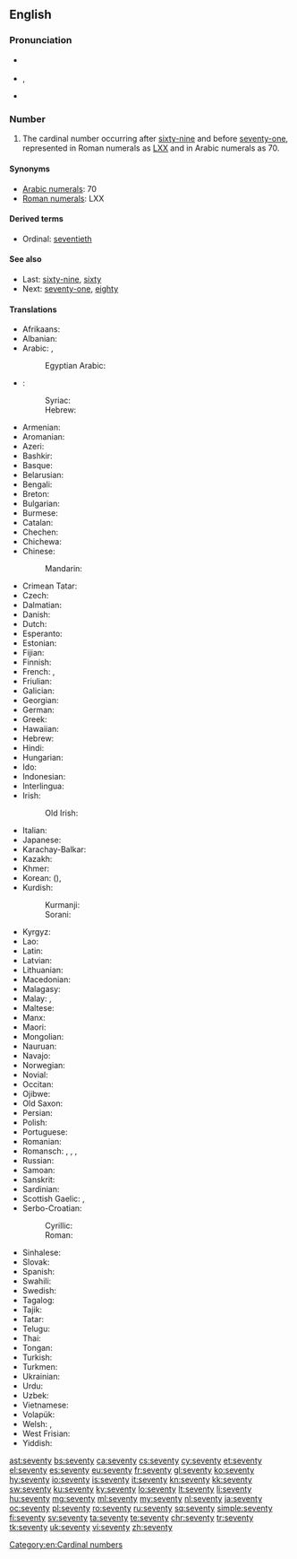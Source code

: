 ==English==

===Pronunciation===
* {{a|UK}} {{IPA|/ˈsɛv.ən.tɪ/}}
* {{a|US}} {{IPA|/ˈsɛv.ən.di/}}, {{IPA|/ˈsɛv.əɾ̃.i/}}
* {{audio|en-us-seventy.ogg|Audio (US)}}

===Number===
{{head|en|numeral}}

# The cardinal number occurring after [[sixty-nine]] and before [[seventy-one]], represented in Roman numerals as [[LXX]] and in Arabic numerals as 70.

====Synonyms====
* [[w:Arabic numerals|Arabic numerals]]: 70
* [[w:Roman numerals|Roman numerals]]: LXX

====Derived terms====
* Ordinal: [[seventieth]]

====See also====
* Last: [[sixty-nine]], [[sixty]]
* Next: [[seventy-one]], [[eighty]]

====Translations====
{{trans-top|cardinal number}}
* Afrikaans: {{t|af|sewentig}}
* Albanian: {{t|sq|shtatëdhjetë}}
* Arabic: {{t|ar|سَبْعينَ|tr=sabʿīn|sc=Arab}}, {{qualifier|only nominative, formal}} {{t|ar|سَبْعون|tr=sabʿūn|sc=Arab}}
*: Egyptian Arabic: {{t|arz|سبعين|tr=sabʿīn|sc=Arab}}
* {{ttbc|arc}}:
*: Syriac: {{t|arc|ܫܒܥܝܢ|c|tr=shab‘īn|sc=Syrc}}
*: Hebrew: {{t|arc|שבעין|c|tr=shab‘īn|sc=Hebr}}<!-- this one was attached to "Hawaiian"; looks like it belongs here, but got lost at some point... -->
* Armenian: {{t|hy|յոթանասուն}}
* Aromanian: {{t|rup|shaptedzãts}}
* Azeri: {{t+|az|yetmiş}}
* Bashkir: {{t|ba|етмеш|sc=Cyrl}}
* Basque: {{t+|eu|hirurogeita hamar}}
* Belarusian: {{t|be|семдзесят|tr=sémdzesjat|sc=Cyrl}}
* Bengali: {{t|bn|সত্তর|tr=sôttôr|sc=Beng}}
* Breton: {{t|br|dek ha tri-ugent}}
* Bulgarian: {{t|bg|седемдесет|tr=sédemdeset|sc=Cyrl}}
* Burmese: {{t|my|ခုနစ်ဆယ်|tr=hkunnăhsè|sc=Mymr}}
* Catalan: {{t+|ca|setanta}}
* Chechen: {{t|ce|кхузткъе итт}}
* Chichewa: {{t|ny|makumi asanu ndiawiri}}
* Chinese:
*: Mandarin: {{t|cmn|七十|tr=qīshí|sc=Hani}}
* Crimean Tatar: {{t|crh|yetmiş}}
* Czech: {{t+|cs|sedmdesát}}
* Dalmatian: {{t|dlm|septuanta}}
* Danish: {{t+|da|halvfjerds}}
* Dutch: {{t+|nl|zeventig|f}}
* Esperanto: {{t|eo|sepdek}}
* Estonian: {{t+|et|seitsekümmend}}
* Fijian: {{t|fj|vitu saga vulu}}
* Finnish: {{t|fi|seitsemänkymmentä}}
* French: {{qualifier|France, Quebec, Luxembourg}} {{t+|fr|soixante-dix}}, {{qualifier|Belgium, Congo-Kinshasa, Switzerland, northern France}} {{t+|fr|septante}} {{g|m}}
* Friulian: {{t|fur|setante}}
* Galician: {{t+|gl|setenta}}
* Georgian: {{t|ka|სამოცდაათი}}
* German: {{t+|de|siebzig|f}}
* Greek: {{t+|el|εβδομήντα|tr=evdomínta|sc=Grek}}
* Hawaiian: {{t|haw|kanahiku}}
* Hebrew: {{t|he|שִׁבְעִים|m|f|tr=shiv‘ím|sc=Hebr}}
* Hindi: {{t+|hi|सत्तर|tr=sattar}}
* Hungarian: {{t+|hu|hetven}}
* Ido: {{t+|io|sepadek}}
* Indonesian: {{t|id|tujuh puluh}}
* Interlingua: {{t|ia|septanta}}
* Irish: {{t+|ga|seachtó}}
*: Old Irish: {{t|sga|sechtmoga}}
* Italian: {{t+|it|settanta|m}}
* Japanese: {{t+|ja|七十|tr=ななじゅう, nanájū, しちじゅう, shichíjū|sc=Jpan}}
* Karachay-Balkar: {{t|krc|джетмиш|tr=jetmiş|sc=Cyrl}}
* Kazakh: {{t|kk|жетпіс|tr=jetpis|sc=Cyrl}}
* Khmer: {{t+|km|ចិតសិប|tr=cət səp|sc=Khmr}}
* Korean: {{t+|ko|칠십|tr=chilsip|sc=Kore}} ({{t+|ko|七十|sc=Kore}}), {{t+|ko|일흔|tr=ilheun|sc=Kore}}
* Kurdish:
*: Kurmanji: {{t+|kmr|heftê}}
*: Sorani: {{t|ku|sc=ku-Arab|حه‌فتا}}
{{trans-mid}}
* Kyrgyz: {{t+|ky|жетимиш|tr=cetimiş|sc=Cyrl}}
* Lao: {{t|lo|ເຈັດສິບ|tr=cét síp|sc=Laoo}}
* Latin: {{t|la|septuaginta}}
* Latvian: {{t+|lv|septiņdesmit}}
* Lithuanian: {{t+|lt|septyniasdešimt}}
* Macedonian: {{t|mk|седумдесет|tr=sedúmdeset}}
* Malagasy: {{t+|mg|fitopolo}}
* Malay: {{t|ms|tujuh puluh}}, {{t|ms|pitu puluh}}
* Maltese: {{t|mt|sebgħin}}
* Manx: {{t|gv|tree feed as jeih}}
* Maori: {{t+|mi|whitu tekau}}
* Mongolian: {{t|mn|дал|tr=dal|sc=Cyrl}}
* Nauruan: {{t|na|aemo|sc=Knda}}
* Navajo: {{t|nv|tsostsʼidiin|sc=nv-Latn}}
* Norwegian: {{t+|no|sytti}}
* Novial: {{t|nov|setanti}}
* Occitan: {{t+|oc|setanta}}
* Ojibwe: {{t|oj|niizhwaasimidana}}
* Old Saxon: {{t|osx|antsivuntig}}
* Persian: {{t+|fa|هفتاد|tr=haftâd}}
* Polish: {{t+|pl|siedemdziesiąt}}
* Portuguese: {{t+|pt|setenta}}
* Romanian: {{t+|ro|șaptezeci}}
* Romansch: {{t|rm|settanta}}, {{t|rm|siatonta}}, {{t|rm|satànta}}, {{t|rm|settaunta}}
* Russian: {{t+|ru|семьдесят|tr=sémʹdesjat|sc=Cyrl}}
* Samoan: {{t|sm|fitugafulu}}
* Sanskrit: {{t|sa|अशीतितमः|tr=aśītitamaḥ}}
* Sardinian: {{t|sc|setanta}}
* Scottish Gaelic: {{qualifier|old system}} {{t|gd|trì}} {{t|gd|fichead}} {{t|gd|'s}} {{t|gd|deich|alt=a deich}}, {{qualifier|new system}} {{t|gd|seachdad}}
* Serbo-Croatian:
*: Cyrillic: {{t|sh|седамдесет}}
*: Roman: {{t|sh|sedamdeset}}
* Sinhalese: {{t|si|හැත්තෑව|tr=haththaeva|sc=Sinh}}
* Slovak: {{t|sk|sedemdesiat}}
* Spanish: {{t+|es|setenta}}
* Swahili: {{t+|sw|sabini}}
* Swedish: {{t+|sv|sjuttio}}
* Tagalog: {{t|tl|pitumpu}}
* Tajik: {{t|tg|хафтод|tr=haftod|sc=Cyrl}}
* Tatar: {{t+|tt|җитмеш|tr=citmeş|sc=Cyrl}}
* Telugu: {{t+|te|డెబ్భై|tr=Debbhai}}
* Thai: {{t|th|เจ็ดสิบ|tr=jèt sìp|sc=Thai}}
* Tongan: {{t|to|fitungofulu}}
* Turkish: {{t+|tr|yetmiş}}
* Turkmen: {{t+|tk|ýetmiş}}
* Ukrainian: {{t|uk|сімдесять|tr=símdesjatʹ|sc=Cyrl}}
* Urdu: {{t|ur|ستر|tr=sattar}}
* Uzbek: {{t|uz|yetmish}}
* Vietnamese: {{t|vi|bay mươi}}
* Volapük: {{t+|vo|veldeg}}
* Welsh: {{qualifier|vigesimal, traditional}} {{t|cy|deg ar thrigain}}, {{qualifier|decimal}} {{t+|cy|saith deg}}
* West Frisian: {{t|fy|santich}}
* Yiddish: {{t|yi|זיבעציק|tr=zibetsik|sc=Hebr}}
{{trans-bottom}}

[[Category:en:Cardinal numbers]]

[[ast:seventy]]
[[bs:seventy]]
[[ca:seventy]]
[[cs:seventy]]
[[cy:seventy]]
[[et:seventy]]
[[el:seventy]]
[[es:seventy]]
[[eu:seventy]]
[[fr:seventy]]
[[gl:seventy]]
[[ko:seventy]]
[[hy:seventy]]
[[io:seventy]]
[[is:seventy]]
[[it:seventy]]
[[kn:seventy]]
[[kk:seventy]]
[[sw:seventy]]
[[ku:seventy]]
[[ky:seventy]]
[[lo:seventy]]
[[lt:seventy]]
[[li:seventy]]
[[hu:seventy]]
[[mg:seventy]]
[[ml:seventy]]
[[my:seventy]]
[[nl:seventy]]
[[ja:seventy]]
[[oc:seventy]]
[[pl:seventy]]
[[ro:seventy]]
[[ru:seventy]]
[[sq:seventy]]
[[simple:seventy]]
[[fi:seventy]]
[[sv:seventy]]
[[ta:seventy]]
[[te:seventy]]
[[chr:seventy]]
[[tr:seventy]]
[[tk:seventy]]
[[uk:seventy]]
[[vi:seventy]]
[[zh:seventy]]